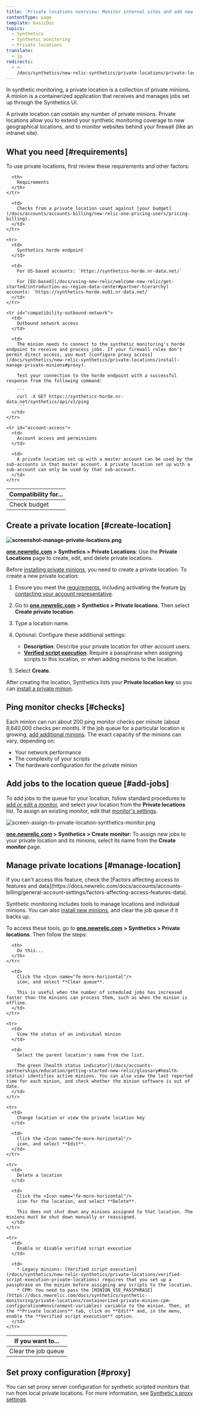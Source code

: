 ```yaml
---
title: 'Private locations overview: Monitor internal sites and add new locations'
contentType: page
template: basicDoc
topics:
  - Synthetics
  - Synthetic monitoring
  - Private locations
translate:
  - jp
redirects:
  - >-
    /docs/synthetics/new-relic-synthetics/private-locations/private-locations-overview-monitor-internal-sites-add-new-locations
---
```


In synthetic monitoring, a private location is a collection of private minions. A minion is a containerized application that receives and manages jobs set up through the Synthetics UI.

A private location can contain any number of private minions. Private locations allow you to extend your synthetic monitoring coverage to new geographical locations, and to monitor websites behind your firewall (like an intranet site).

## What you need [#requirements]

To use private locations, first review these requirements and other factors:

<Table>
  <thead>
    <tr>
      <th style={{ width: "200px" }}>
        Compatibility for...
      </th>

      <th>
        Requirements
      </th>
    </tr>
  </thead>

  <tbody>
    <tr id="compatibility-check-budget">
      <td>
        Check budget
      </td>

      <td>
        Checks from a private location count against [your budget](/docs/accounts/accounts-billing/new-relic-one-pricing-users/pricing-billing).
      </td>
    </tr>

    <tr>
      <td>
        Synthetics horde endpoint
      </td>

      <td>
        For US-based accounts: `https://synthetics-horde.nr-data.net/`

        For [EU-based](/docs/using-new-relic/welcome-new-relic/get-started/introduction-eu-region-data-center#partner-hierarchy) accounts: `https://synthetics-horde.eu01.nr-data.net/`
      </td>
    </tr>

    <tr id="compatibility-outbound-network">
      <td>
        Outbound network access
      </td>

      <td>
        The minion needs to connect to the synthetic monitoring's horde endpoint to receive and process jobs. If your firewall rules don't permit direct access, you must [configure proxy access](/docs/synthetics/new-relic-synthetics/private-locations/install-manage-private-minions#proxy).

        Test your connection to the horde endpoint with a successful response from the following command:

        ```
        curl -X GET https://synthetics-horde.nr-data.net/synthetics/api/v1/ping
        ```
      </td>
    </tr>

    <tr id="account-access">
      <td>
        Account access and permissions
      </td>

      <td>
        A private location set up with a master account can be used by the sub-accounts in that master account. A private location set up with a sub-account can only be used by that sub-account.
      </td>
    </tr>
  </tbody>
</Table>

## Create a private location [#create-location]

**![screenshot-manage-private-locations.png](./images/private-locations.png "screenshot-manage-private-locations.png")**

[**one.newrelic.com**](http://one.newrelic.com/) **> Synthetics > Private Locations**: Use the **Private Locations** page to create, edit, and delete private locations.

Before [installing private minions](/docs/synthetics/new-relic-synthetics/private-locations/install-containerized-private-minions-cpms), you need to create a private location. To create a new private location:

1. Ensure you meet the [requirements](#requirements), including activating the feature [by contacting your account representative](#compatibility-account-rep).
2. Go to [**one.newrelic.com**](http://one.newrelic.com/) **> Synthetics > Private locations**. Then select <Icon name="fe-plus-circle"/>
   **Create private location**.
3. Type a location name.
4. Optional: Configure these additional settings:

   * **Description**: Describe your private location for other account users.
   * **[Verified script execution](/docs/synthetics/new-relic-synthetics/private-locations/verified-script-execution-private-locations)**: Require a passphrase when assigning scripts to this location, or when adding minions to the location.
5. Select **Create**.

After creating the location, Synthetics lists your **Private location key** so you can [install a private minion](/docs/synthetics/new-relic-synthetics/private-locations/install-containerized-private-minions-cpms#install-update).

## Ping monitor checks [#checks]

Each minion can run about 200 ping monitor checks per minute (about 8,640,000 checks per month). If the job queue for a particular location is growing, [add additional minions](/docs/synthetics/new-relic-synthetics/private-locations/install-containerized-private-minions-cpms#install-update). The exact capacity of the minions can vary, depending on:

* Your network performance
* The complexity of your scripts
* The hardware configuration for the private minion

## Add jobs to the location queue [#add-jobs]

To add jobs to the queue for your location, follow standard procedures to [add or edit a monitor](/docs/synthetics/new-relic-synthetics/using-monitors/add-edit-monitors#adding-monitors), and select your location from the **Private locations** list. To assign an existing monitor, edit that [monitor's settings](/docs/synthetics/new-relic-synthetics/using-monitors/add-edit-monitors#editing-monitors).

![screen-assign-to-private-location-synthetics-monitor.png](./images/screen-assign-to-private-location-synthetics-monitor_0.png "screen-assign-to-private-location-synthetics-monitor.png")

[**one.newrelic.com**](http://one.newrelic.com/) **> Synthetics > Create monitor**: To assign new jobs to your private location and its minions, select its name from the **Create monitor** page.

## Manage private locations [#manage-location]

<Callout variant="tip">
  If you can't access this feature, check the [Factors affecting access to features and data](https://docs.newrelic.com/docs/accounts/accounts-billing/general-account-settings/factors-affecting-access-features-data).
</Callout>

Synthetic monitoring includes tools to manage locations and individual minions. You can also [install new minions](/docs/synthetics/new-relic-synthetics/private-locations/install-containerized-private-minions-cpms#install-update), and clear the job queue if it backs up.

To access these tools, go to [**one.newrelic.com**](http://one.newrelic.com/) **> Synthetics > Private locations**. Then follow the steps:

<Table>
  <thead>
    <tr>
      <th style={{ width: "200px" }}>
        If you want to...
      </th>

      <th>
        Do this...
      </th>
    </tr>
  </thead>

  <tbody>
    <tr>
      <td>
        Clear the job queue
      </td>

      <td>
        Click the <Icon name="fe-more-horizontal"/>
        icon, and select **Clear queue**.

        This is useful when the number of scheduled jobs has increased faster than the minions can process them, such as when the minion is offline.
      </td>
    </tr>

    <tr>
      <td>
        View the status of an individual minion
      </td>

      <td>
        Select the parent location's name from the list.

        The green [health status indicator](/docs/accounts-partnerships/education/getting-started-new-relic/glossary#health-status) identifies active minions. You can also view the last reported time for each minion, and check whether the minion software is out of date.
      </td>
    </tr>

    <tr>
      <td>
        Change location or view the private location key
      </td>

      <td>
        Click the <Icon name="fe-more-horizontal"/>
        icon, and select **Edit**.
      </td>
    </tr>

    <tr>
      <td>
        Delete a location
      </td>

      <td>
        Click the <Icon name="fe-more-horizontal"/>
        icon for the location, and select **Delete**.

        This does not shut down any minions assigned to that location. The minions must be shut down manually or reassigned.
      </td>
    </tr>

    <tr>
      <td>
        Enable or disable verified script execution
      </td>

      <td>
        * Legacy minions: [Verified script execution](/docs/synthetics/new-relic-synthetics/private-locations/verified-script-execution-private-locations) requires that you set up a passphrase on the minion before assigning any scripts to the location.
        * CPM: You need to pass the [MINION_VSE_PASSPHRASE](https://docs.newrelic.com/docs/synthetics/synthetic-monitoring/private-locations/containerized-private-minion-cpm-configuration#environment-variables) variable to the minion. Then, at the **Private locations** tab, click on **Edit** and, in the menu, enable the **Verified script execution** option.
      </td>
    </tr>
  </tbody>
</Table>

## Set proxy configuration [#proxy]

You can set proxy server configuration for synthetic scripted monitors that run from local private locations. For more information, see [Synthetic's proxy settings](/docs/synthetics/new-relic-synthetics/scripting-monitors/set-proxy-settings-scripted-monitors).
